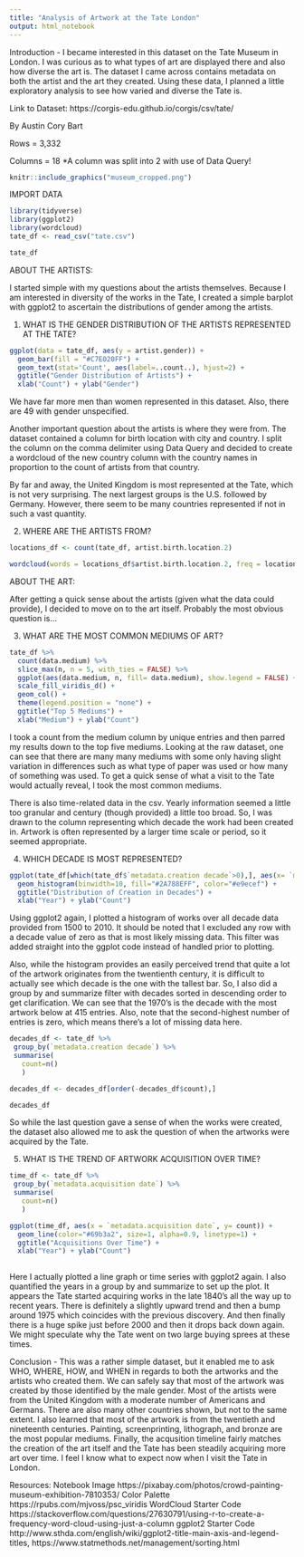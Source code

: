 ```yaml
---
title: "Analysis of Artwork at the Tate London"
output: html_notebook
---
```


Introduction - I became interested in this dataset on the Tate Museum in London. I was curious as to what types of art are displayed there and also how diverse the art is. The dataset I came across contains metadata on both the artist and the art they created. Using these data, I planned a little exploratory analysis to see how varied and diverse the Tate is.

Link to Dataset: https://corgis-edu.github.io/corgis/csv/tate/ 

By Austin Cory Bart

Rows = 3,332

Columns = 18 *A column was split into 2 with use of Data Query!


```r
knitr::include_graphics("museum_cropped.png")
```


IMPORT DATA
```r
library(tidyverse)
library(ggplot2)
library(wordcloud)
tate_df <- read_csv("tate.csv")
```

```r
tate_df
```


ABOUT THE ARTISTS:

I started simple with my questions about the artists themselves. Because I am interested in diversity of the works in the Tate, I created a simple barplot with ggplot2 to ascertain the distributions of gender among the artists.

1. WHAT IS THE GENDER DISTRIBUTION OF THE ARTISTS REPRESENTED AT THE TATE?
```r

ggplot(data = tate_df, aes(y = artist.gender)) + 
  geom_bar(fill = "#C7E020FF") + 
  geom_text(stat='Count', aes(label=..count..), hjust=2) +
  ggtitle("Gender Distribution of Artists") + 
  xlab("Count") + ylab("Gender")

```

We have far more men than women represented in this dataset. Also, there are 49 with gender unspecified.

Another important question about the artists is where they were from. The dataset contained a column for birth location with city and country. I split the column on the comma delimiter using Data Query and decided to create a wordcloud of the new country column with the country names in proportion to the count of artists from that country. 

By far and away, the United Kingdom is most represented at the Tate, which is not very surprising. The next largest groups is the U.S. followed by Germany. However, there seem to be many countries represented if not in such a vast quantity.


2. WHERE ARE THE ARTISTS FROM?
```r

locations_df <- count(tate_df, artist.birth.location.2)

wordcloud(words = locations_df$artist.birth.location.2, freq = locations_df$n, min.freq = 1, scale=c(2, .5))

```


ABOUT THE ART:

After getting a quick sense about the artists (given what the data could provide), I decided to move on to the art itself. Probably the most obvious question is...

3. WHAT ARE THE MOST COMMON MEDIUMS OF ART?
```r

tate_df %>%
  count(data.medium) %>%
  slice_max(n, n = 5, with_ties = FALSE) %>%
  ggplot(aes(data.medium, n, fill= data.medium), show.legend = FALSE) + 
  scale_fill_viridis_d() +
  geom_col() +
  theme(legend.position = "none") +
  ggtitle("Top 5 Mediums") + 
  xlab("Medium") + ylab("Count")

```
I took a count from the medium column by unique entries and then parred my results down to the top five mediums. Looking at the raw dataset, one can see that there are many many mediums with some only having slight variation in differences such as what type of paper was used or how many of something was used. To get a quick sense of what a visit to the Tate would actually reveal, I took the most common mediums. 

There is also time-related data in the csv. Yearly information seemed a little too granular and century (though provided) a little too broad. So, I was drawn to the column representing which decade the work had been created in. Artwork is often represented by a larger time scale or period, so it seemed appropriate. 


4. WHICH DECADE IS MOST REPRESENTED?
```r

ggplot(tate_df[which(tate_df$`metadata.creation decade`>0),], aes(x= `metadata.creation decade`)) + 
  geom_histogram(binwidth=10, fill="#2A788EFF", color="#e9ecef") +
  ggtitle("Distribution of Creation in Decades") + 
  xlab("Year") + ylab("Count")

```
Using ggplot2 again, I plotted a histogram of works over all decade data provided from 1500 to 2010. It should be noted that I excluded any row with a decade value of zero as that is most likely missing data. This filter was added straight into the ggplot code instead of handled prior to plotting.

Also, while the histogram provides an easily perceived trend that quite a lot of the artwork originates from the twentienth century, it is difficult to actually see which decade is the one with the tallest bar. So, I also did a group by and summarize filter with decades sorted in descending order to get clarification. We can see that the 1970's is the decade with the most artwork below at 415 entries. Also, note that the second-highest number of entries is zero, which means there's a lot of missing data here.

```r
decades_df <- tate_df %>%
 group_by(`metadata.creation decade`) %>%
 summarise(
   count=n()
   )

decades_df <- decades_df[order(-decades_df$count),]

decades_df
```

So while the last question gave a sense of when the works were created, the dataset also allowed me to ask the question of when the artworks were acquired by the Tate.


5. WHAT IS THE TREND OF ARTWORK ACQUISITION OVER TIME?
```r

time_df <- tate_df %>%
 group_by(`metadata.acquisition date`) %>%
 summarise(
   count=n()
   )

ggplot(time_df, aes(x = `metadata.acquisition date`, y= count)) +
  geom_line(color="#69b3a2", size=1, alpha=0.9, linetype=1) +
  ggtitle("Acquisitions Over Time") + 
  xlab("Year") + ylab("Count")
  
```
Here I actually plotted a line graph or time series with ggplot2 again. I also quantified the years in a group by and summarize to set up the plot. It appears the Tate started acquiring works in the late 1840's all the way up to recent years. There is definitely a slightly upward trend and then a bump around 1975 which coincides with the previous discovery. And then finally there is a huge spike just before 2000 and then it drops back down again. We might speculate why the Tate went on two large buying sprees at these times.

Conclusion - This was a rather simple dataset, but it enabled me to ask WHO, WHERE, HOW, and WHEN in regards to both the artworks and the artists who created them. We can safely say that most of the artwork was created by those identified by the male gender. Most of the artists were from the United Kingdom with a moderate number of Americans and Germans. There are also many other countries shown, but not to the same extent. I also learned that most of the artwork is from the twentieth and nineteenth centuries. Painting, screenprinting, lithograph, and bronze are the most popular mediums. Finally, the acqusition timeline fairly matches the creation of the art itself and the Tate has been steadily acquiring more art over time. I feel I know what to expect now when I visit the Tate in London.


Resources:
Notebook Image https://pixabay.com/photos/crowd-painting-museum-exhibition-7810353/ Color Palette https://rpubs.com/mjvoss/psc_viridis WordCloud Starter Code https://stackoverflow.com/questions/27630791/using-r-to-create-a-frequency-word-cloud-using-just-a-column ggplot2 Starter Code http://www.sthda.com/english/wiki/ggplot2-title-main-axis-and-legend-titles, https://www.statmethods.net/management/sorting.html